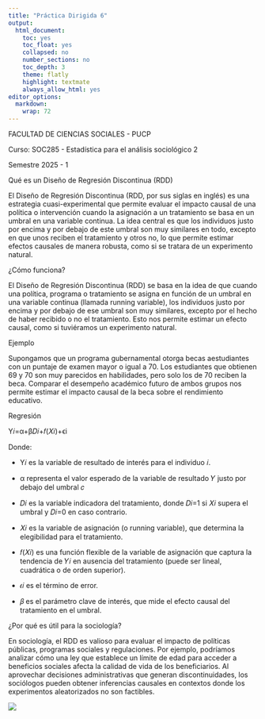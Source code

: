 ```yaml
---
title: "Práctica Dirigida 6"
output:
  html_document:
    toc: yes
    toc_float: yes
    collapsed: no
    number_sections: no
    toc_depth: 3
    theme: flatly
    highlight: textmate
    always_allow_html: yes
editor_options: 
  markdown: 
    wrap: 72
---
```


FACULTAD DE CIENCIAS SOCIALES - PUCP

Curso: SOC285 - Estadística para el análisis sociológico 2

Semestre 2025 - 1

Qué es un Diseño de Regresión Discontinua (RDD)

El Diseño de Regresión Discontinua (RDD, por sus siglas en inglés) es
una estrategia cuasi-experimental que permite evaluar el impacto causal
de una política o intervención cuando la asignación a un tratamiento se
basa en un umbral en una variable continua. La idea central es que los
individuos justo por encima y por debajo de este umbral son muy
similares en todo, excepto en que unos reciben el tratamiento y otros
no, lo que permite estimar efectos causales de manera robusta, como si
se tratara de un experimento natural.

¿Cómo funciona?

El Diseño de Regresión Discontinua (RDD) se basa en la idea de que
cuando una política, programa o tratamiento se asigna en función de un
umbral en una variable continua (llamada running variable), los
individuos justo por encima y por debajo de ese umbral son muy
similares, excepto por el hecho de haber recibido o no el tratamiento.
Esto nos permite estimar un efecto causal, como si tuviéramos un
experimento natural.

Ejemplo

Supongamos que un programa gubernamental otorga becas aestudiantes con
un puntaje de examen mayor o igual a 70. Los estudiantes que obtienen 69
y 70 son muy parecidos en habilidades, pero solo los de 70 reciben la
beca. Comparar el desempeño académico futuro de ambos grupos nos permite
estimar el impacto causal de la beca sobre el rendimiento educativo.

Regresión

Y𝑖​=α+β𝐷𝑖​+𝑓(𝑋𝑖)+ϵi

Donde:

-   Y𝑖​ ​es la variable de resultado de interés para el individuo 𝑖.

-   α representa el valor esperado de la variable de resultado 𝑌 justo
    por debajo del umbral 𝑐

-   𝐷𝑖​ es la variable indicadora del tratamiento, donde 𝐷𝑖=1 si 𝑋𝑖
    supera el umbral y 𝐷𝑖=0 en caso contrario.

-   𝑋𝑖 es la variable de asignación (o running variable), que determina
    la elegibilidad para el tratamiento.

-   𝑓(𝑋𝑖) es una función flexible de la variable de asignación que
    captura la tendencia de 𝑌𝑖 ​en ausencia del tratamiento (puede ser
    lineal, cuadrática o de orden superior).

-   𝜖𝑖 ​es el término de error.

-   𝛽 es el parámetro clave de interés, que mide el efecto causal del
    tratamiento en el umbral.​

¿Por qué es útil para la sociología?

En sociología, el RDD es valioso para evaluar el impacto de políticas
públicas, programas sociales y regulaciones. Por ejemplo, podríamos
analizar cómo una ley que establece un límite de edad para acceder a
beneficios sociales afecta la calidad de vida de los beneficiarios. Al
aprovechar decisiones administrativas que generan discontinuidades, los
sociólogos pueden obtener inferencias causales en contextos donde los
experimentos aleatorizados no son factibles.

![](Dicpd6.png)
